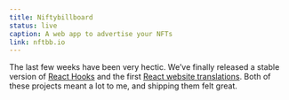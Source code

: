 ```yaml
---
title: Niftybillboard
status: live
caption: A web app to advertise your NFTs
link: nftbb.io
---
```


The last few weeks have been very hectic. We’ve finally released a stable version of [React Hooks](https://reactjs.org/blog/2019/02/06/react-v16.8.0.html) and the first [React website translations](https://reactjs.org/blog/2019/02/23/is-react-translated-yet.html). Both of these projects meant a lot to me, and shipping them felt great.